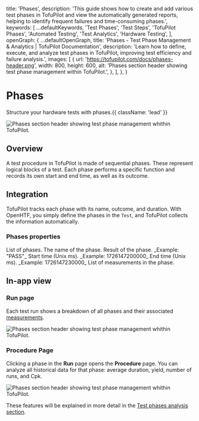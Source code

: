 
  title: 'Phases',
  description:
    'This guide shows how to create and add various test phases in TofuPilot and view the automatically generated reports, helping to identify frequent failures and time-consuming phases.',
  keywords: [
    ...defaultKeywords,
    'Test Phases',
    'Test Steps',
    'TofuPilot Phases',
    'Automated Testing',
    'Test Analytics',
    'Hardware Testing',
  ],
  openGraph: {
    ...defaultOpenGraph,
    title:
      'Phases - Test Phase Management & Analytics | TofuPilot Documentation',
    description:
      'Learn how to define, execute, and analyze test phases in TofuPilot, improving test efficiency and failure analysis.',
    images: [
      {
        url: 'https://tofupilot.com/docs/phases-header.png',
        width: 800,
        height: 600,
        alt: 'Phases section header showing test phase management within TofuPilot.',
      },
    ],
  },
}

# Phases

Structure your hardware tests with phases.{{ className: 'lead' }}

<Image
  src="/phases-header.png"
  alt="Phases section header showing test phase management whithin TofuPilot."
/>

## Overview

A test procedure in TofuPilot is made of sequential phases. These represent logical blocks of a test. Each phase performs a specific function and records its own start and end time, as well as its outcome.


## Integration

TofuPilot tracks each phase with its name, outcome, and duration. With OpenHTF, you simply define the phases in the `Test`, and TofuPilot collects the information automatically.

<CodeGroup>
  <CodeGithub
    title="OpenHTF"
    branch="main"
    path="docs_tofupilot/phases/required/openhtf/main.py"
  />
  <CodeGithub
    title="Vanilla Python"
    branch="main"
    path="docs_tofupilot/phases/required/client/main.py"
  />
</CodeGroup>

### Phases properties

<Properties>
    <Property name="phases" type="array ">
        List of phases.
    </Property>
    <Property name="name" type="str"  indent={1}>
        The name of the phase.
    </Property>
    <Property name="outcome" type='"PASS" | "FAIL" | "ERROR" | "SKIP"'  indent={1}>
        Result of the phase. _Example: "PASS"_
    </Property>
    <Property name="start_time_millis" type="number (optional)"  indent={1}>
        Start time (Unix ms). _Example: 1726147200000_
    </Property>
    <Property name="end_time_millis" type="number (optional)"  indent={1}>
        End time (Unix ms). _Example: 1726147230000_
    </Property>
    <Property name="measurements" type="array (optional)"  indent={1}>
        List of measurements in the phase.
    </Property>
</Properties>

## In-app view

### Run page

Each test run shows a breakdown of all phases and their associated [measurements](/measurements).

<Image
  src="/phases-page-run.png"
  alt="Phases section header showing test phase management whithin TofuPilot."
/>

### Procedure Page

Clicking a phase in the **Run** page opens the **Procedure** page. You can analyze all historical data for that phase: average duration, yield, number of runs, and Cpk.

<Image
  src="/phases-page-procedure1.png"
  alt="Phases section header showing test phase management whithin TofuPilot."
/>

These features will be explained in more detail in the [Test phases analysis section](/analysis).

